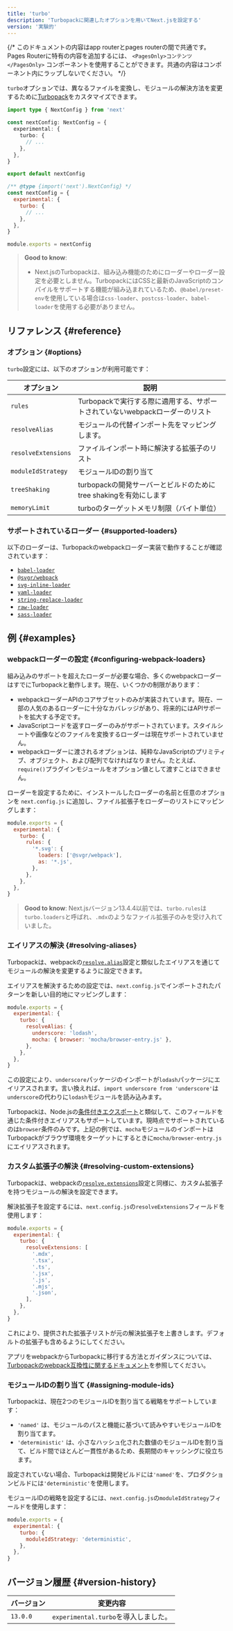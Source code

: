 ```yaml
---
title: 'turbo'
description: 'Turbopackに関連したオプションを用いてNext.jsを設定する'
version: '実験的'
---
```


{/* このドキュメントの内容はapp routerとpages routerの間で共通です。Pages Routerに特有の内容を追加するには、 `<PagesOnly>コンテンツ</PagesOnly>` コンポーネントを使用することができます。共通の内容はコンポーネント内にラップしないでください。 */}

`turbo`オプションでは、異なるファイルを変換し、モジュールの解決方法を変更するために[Turbopack](/docs/app/api-reference/turbopack)をカスタマイズできます。

<Tabs>
<TabItem value="ts" label="TypeScript">

```ts title="next.config.ts" switcher
import type { NextConfig } from 'next'

const nextConfig: NextConfig = {
  experimental: {
    turbo: {
      // ...
    },
  },
}

export default nextConfig
```

</TabItem>
<TabItem value="js" label="JavaScript">

```js title="next.config.js" switcher
/** @type {import('next').NextConfig} */
const nextConfig = {
  experimental: {
    turbo: {
      // ...
    },
  },
}

module.exports = nextConfig
```

</TabItem>
</Tabs>

> **Good to know**:
>
> - Next.jsのTurbopackは、組み込み機能のためにローダーやローダー設定を必要としません。TurbopackにはCSSと最新のJavaScriptのコンパイルをサポートする機能が組み込まれているため、`@babel/preset-env`を使用している場合は`css-loader`、`postcss-loader`、`babel-loader`を使用する必要がありません。

## リファレンス {#reference}

### オプション {#options}

`turbo`設定には、以下のオプションが利用可能です：

| オプション          | 説明                                                                         |
| ------------------- | ---------------------------------------------------------------------------- |
| `rules`             | Turbopackで実行する際に適用する、サポートされていないwebpackローダーのリスト |
| `resolveAlias`      | モジュールの代替インポート先をマッピングします。                             |
| `resolveExtensions` | ファイルインポート時に解決する拡張子のリスト                                 |
| `moduleIdStrategy`  | モジュールIDの割り当て                                                       |
| `treeShaking`       | turbopackの開発サーバーとビルドのためにtree shakingを有効にします            |
| `memoryLimit`       | turboのターゲットメモリ制限（バイト単位）                                    |

### サポートされているローダー {#supported-loaders}

以下のローダーは、Turbopackのwebpackローダー実装で動作することが確認されています：

- [`babel-loader`](https://www.npmjs.com/package/babel-loader)
- [`@svgr/webpack`](https://www.npmjs.com/package/@svgr/webpack)
- [`svg-inline-loader`](https://www.npmjs.com/package/svg-inline-loader)
- [`yaml-loader`](https://www.npmjs.com/package/yaml-loader)
- [`string-replace-loader`](https://www.npmjs.com/package/string-replace-loader)
- [`raw-loader`](https://www.npmjs.com/package/raw-loader)
- [`sass-loader`](https://www.npmjs.com/package/sass-loader)

## 例 {#examples}

### webpackローダーの設定 {#configuring-webpack-loaders}

組み込みのサポートを超えたローダーが必要な場合、多くのwebpackローダーはすでにTurbopackと動作します。現在、いくつかの制限があります：

- webpackローダーAPIのコアサブセットのみが実装されています。現在、一部の人気のあるローダーに十分なカバレッジがあり、将来的にはAPIサポートを拡大する予定です。
- JavaScriptコードを返すローダーのみがサポートされています。スタイルシートや画像などのファイルを変換するローダーは現在サポートされていません。
- webpackローダーに渡されるオプションは、純粋なJavaScriptのプリミティブ、オブジェクト、および配列でなければなりません。たとえば、`require()`プラグインモジュールをオプション値として渡すことはできません。

ローダーを設定するために、インストールしたローダーの名前と任意のオプションを `next.config.js` に追加し、ファイル拡張子をローダーのリストにマッピングします：

```js title="next.config.js"
module.exports = {
  experimental: {
    turbo: {
      rules: {
        '*.svg': {
          loaders: ['@svgr/webpack'],
          as: '*.js',
        },
      },
    },
  },
}
```

> **Good to know**: Next.jsバージョン13.4.4以前では、`turbo.rules`は`turbo.loaders`と呼ばれ、`.mdx`のようなファイル拡張子のみを受け入れていました。

### エイリアスの解決 {#resolving-aliases}

Turbopackは、webpackの[`resolve.alias`](https://webpack.js.org/configuration/resolve/#resolvealias)設定と類似したエイリアスを通じてモジュールの解決を変更するように設定できます。

エイリアスを解決するための設定では、`next.config.js`でインポートされたパターンを新しい目的地にマッピングします：

```js title="next.config.js"
module.exports = {
  experimental: {
    turbo: {
      resolveAlias: {
        underscore: 'lodash',
        mocha: { browser: 'mocha/browser-entry.js' },
      },
    },
  },
}
```

この設定により、`underscore`パッケージのインポートが`lodash`パッケージにエイリアスされます。言い換えれば、`import underscore from 'underscore'`は`underscore`の代わりに`lodash`モジュールを読み込みます。

Turbopackは、Node.jsの[条件付きエクスポート](https://nodejs.org/docs/latest-v18.x/api/packages.html#conditional-exports)と類似して、このフィールドを通じた条件付きエイリアスもサポートしています。現時点でサポートされているのは`browser`条件のみです。上記の例では、`mocha`モジュールのインポートはTurbopackがブラウザ環境をターゲットにするときに`mocha/browser-entry.js`にエイリアスされます。

### カスタム拡張子の解決 {#resolving-custom-extensions}

Turbopackは、webpackの[`resolve.extensions`](https://webpack.js.org/configuration/resolve/#resolveextensions)設定と同様に、カスタム拡張子を持つモジュールの解決を設定できます。

解決拡張子を設定するには、`next.config.js`の`resolveExtensions`フィールドを使用します：

```js title="next.config.js"
module.exports = {
  experimental: {
    turbo: {
      resolveExtensions: [
        '.mdx',
        '.tsx',
        '.ts',
        '.jsx',
        '.js',
        '.mjs',
        '.json',
      ],
    },
  },
}
```

これにより、提供された拡張子リストが元の解決拡張子を上書きします。デフォルトの拡張子も含めるようにしてください。

アプリをwebpackからTurbopackに移行する方法とガイダンスについては、[Turbopackのwebpack互換性に関するドキュメント](https://turbo.build/pack/docs/migrating-from-webpack)を参照してください。

### モジュールIDの割り当て {#assigning-module-ids}

Turbopackは、現在2つのモジュールIDを割り当てる戦略をサポートしています：

- `'named'` は、モジュールのパスと機能に基づいて読みやすいモジュールIDを割り当てます。
- `'deterministic'` は、小さなハッシュ化された数値のモジュールIDを割り当て、ビルド間でほとんど一貫性があるため、長期間のキャッシングに役立ちます。

設定されていない場合、Turbopackは開発ビルドには`'named'`を、プロダクションビルドには`'deterministic'`を使用します。

モジュールIDの戦略を設定するには、`next.config.js`の`moduleIdStrategy`フィールドを使用します：

```js title="next.config.js"
module.exports = {
  experimental: {
    turbo: {
      moduleIdStrategy: 'deterministic',
    },
  },
}
```

## バージョン履歴 {#version-history}

| バージョン | 変更内容                             |
| ---------- | ------------------------------------ |
| `13.0.0`   | `experimental.turbo`を導入しました。 |
